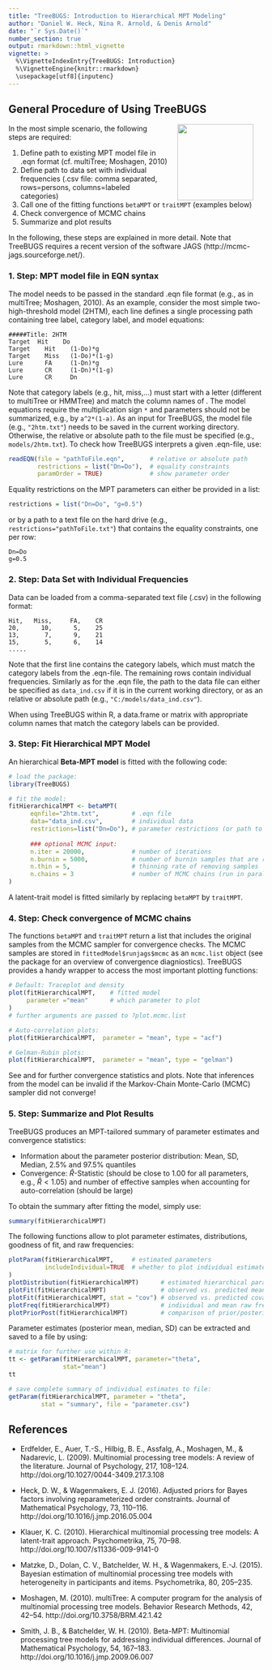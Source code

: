 ```yaml
---
title: "TreeBUGS: Introduction to Hierarchical MPT Modeling"
author: "Daniel W. Heck, Nina R. Arnold, & Denis Arnold"
date: "`r Sys.Date()`"
number_section: true
output: rmarkdown::html_vignette
vignette: >
  %\VignetteIndexEntry{TreeBUGS: Introduction}
  %\VignetteEngine{knitr::rmarkdown}
  \usepackage[utf8]{inputenc}
---
```

  
  
## General Procedure of Using TreeBUGS
  
<img src="../man/figures/TreeBUGS.png" width="150" align="right" hspace="20" style="border:0px">

In the most simple scenario, the following steps are required:

1. Define path to existing MPT model file in .eqn format (cf. multiTree; Moshagen, 2010)
2. Define path to data set with individual frequencies (.csv file: comma separated, rows=persons, columns=labeled categories)
3. Call one of the fitting functions `betaMPT` or `traitMPT` (examples below)
4. Check convergence of MCMC chains
5. Summarize and plot results

In the following, these steps are explained in more detail. Note that TreeBUGS requires a recent version of the software JAGS (http://mcmc-jags.sourceforge.net/).



### 1. Step: MPT model file in EQN syntax

The model needs to be passed in the standard .eqn file format (e.g., as in multiTree; Moshagen, 2010). As an example, consider the most simple two-high-threshold model (2HTM), each line defines a single processing path containing tree label, category label, and model equations:

```
#####Title: 2HTM
Target  Hit    Do
Target    Hit    (1-Do)*g
Target    Miss   (1-Do)*(1-g)
Lure      FA     (1-Dn)*g
Lure      CR     (1-Dn)*(1-g)
Lure      CR     Dn
``` 
  
Note that category labels (e.g., hit, miss,...) must start with a letter (different to multiTree or HMMTree) and match the column names of \code{data}. The model equations require the multiplication sign `*` and parameters should not be summarized, e.g., by `a^2*(1-a)`. As an input for TreeBUGS, the model file (e.g., `"2htm.txt"`) needs to be saved in the current working directory. Otherwise, the relative or absolute path to the file must be specified (e.g., `models/2htm.txt`). To check how TreeBUGS interprets a given .eqn-file, use:
```r
readEQN(file = "pathToFile.eqn",       # relative or absolute path 
        restrictions = list("Dn=Do"),  # equality constraints
        paramOrder = TRUE)             # show parameter order
```

Equality restrictions on the MPT parameters can either be provided in a list:
```r
restrictions = list("Dn=Do", "g=0.5")
```
or by a path to a text file on the hard drive (e.g., `restrictions="pathToFile.txt"`) that contains the equality constraints, one per row:
```
Dn=Do
g=0.5
```



### 2. Step: Data Set with Individual Frequencies

Data can be loaded from a comma-separated text file (.csv) in the following format:

```
Hit,   Miss,     FA,    CR
20,      10,      5,    25
13,       7,      9,    21 
15,       5,      6,    14
.....

```

Note that the first line contains the category labels, which must match the category labels from the .eqn-file. The remaining rows contain individual frequencies. Similarly as for the .eqn file, the path to the data file can either be specified as  `data_ind.csv` if it is in the current working directory, or as an relative or absolute path (e.g., `"C:/models/data_ind.csv"`). 

When using TreeBUGS within R, a data.frame or matrix with appropriate column names that match the category labels can be provided.



### 3. Step: Fit Hierarchical MPT Model

An hierarchical **Beta-MPT model** is fitted with the following code:

```r
# load the package:
library(TreeBUGS)

# fit the model:
fitHierarchicalMPT <- betaMPT(
      eqnfile="2htm.txt",         # .eqn file
      data="data_ind.csv",        # individual data
      restrictions=list("Dn=Do"), # parameter restrictions (or path to file)
      
      ### optional MCMC input:            
      n.iter = 20000,             # number of iterations
      n.burnin = 5000,            # number of burnin samples that are removed
      n.thin = 5,                 # thinning rate of removing samples
      n.chains = 3                # number of MCMC chains (run in parallel)
)
```

A latent-trait model is fitted similarly by replacing `betaMPT` by `traitMPT`.


### 4. Step: Check convergence of MCMC chains

The functions `betaMPT` and `traitMPT` return a list that includes the original samples from the MCMC sampler for convergence checks. The MCMC samples are stored in `fittedModel$runjags$mcmc` as an `mcmc.list` object (see the package \link{coda} for an overview of convergence diagniostics). TreeBUGS provides a handy wrapper to access the most important plotting functions:

```r
# Default: Traceplot and density
plot(fitHierarchicalMPT,    # fitted model
     parameter ="mean"      # which parameter to plot
)
# further arguments are passed to ?plot.mcmc.list

# Auto-correlation plots:
plot(fitHierarchicalMPT,  parameter = "mean", type = "acf")

# Gelman-Rubin plots:
plot(fitHierarchicalMPT,  parameter = "mean", type = "gelman")
```

See \link{coda} and \link{runjags} for further convergence statistics and plots. Note that inferences from the model can be invalid if the Markov-Chain Monte-Carlo (MCMC) sampler did not converge!


### 5. Step: Summarize and Plot Results

TreeBUGS produces an MPT-tailored summary of parameter estimates and convergence statistics:

* Information about the parameter posterior distribution: Mean, SD, Median, 2.5% and 97.5% quantiles
* Convergence: $\hat R$-Statistic (should be close to 1.00 for all parameters, e.g., $\hat R < 1.05$) and number of effective samples when accounting for auto-correlation (should be large)

To obtain the summary after fitting the model, simply use:
```r
summary(fitHierarchicalMPT)
```

The following functions allow to plot parameter estimates, distributions, goodness of fit, and raw frequencies:

```r
plotParam(fitHierarchicalMPT,     # estimated parameters
          includeIndividual=TRUE  # whether to plot individual estimates
)
plotDistribution(fitHierarchicalMPT)      # estimated hierarchical parameter distribution
plotFit(fitHierarchicalMPT)               # observed vs. predicted mean frequencies
plotFit(fitHierarchicalMPT, stat = "cov") # observed vs. predicted covariance
plotFreq(fitHierarchicalMPT)              # individual and mean raw frequencies per tree
plotPriorPost(fitHierarchicalMPT)         # comparison of prior/posterior (group level parameters)
```

Parameter estimates (posterior mean, median, SD) can be extracted and saved to a file by using:

```r
# matrix for further use within R:
tt <- getParam(fitHierarchicalMPT, parameter="theta", 
               stat="mean")
tt

# save complete summary of individual estimates to file:
getParam(fitHierarchicalMPT, parameter = "theta", 
         stat = "summary", file = "parameter.csv")
```



## References

* Erdfelder, E., Auer, T.-S., Hilbig, B. E., Assfalg, A., Moshagen, M., & Nadarevic, L. (2009). Multinomial processing tree models: A review of the literature. Journal of Psychology, 217, 108–124. http://doi.org/10.1027/0044-3409.217.3.108

* Heck, D. W., & Wagenmakers, E. J. (2016). Adjusted priors for Bayes factors involving reparameterized order constraints. Journal of Mathematical Psychology, 73, 110–116. http://doi.org/10.1016/j.jmp.2016.05.004

* Klauer, K. C. (2010). Hierarchical multinomial processing tree models: A latent-trait approach. Psychometrika, 75, 70–98. http://doi.org/10.1007/s11336-009-9141-0

* Matzke, D., Dolan, C. V., Batchelder, W. H., & Wagenmakers, E.-J. (2015). Bayesian estimation of multinomial processing tree models with heterogeneity in participants and items. Psychometrika, 80, 205–235.

* Moshagen, M. (2010). multiTree: A computer program for the analysis of multinomial processing tree models. Behavior Research Methods, 42, 42–54. http://doi.org/10.3758/BRM.42.1.42

* Smith, J. B., & Batchelder, W. H. (2010). Beta-MPT: Multinomial processing tree models for addressing individual differences. Journal of Mathematical Psychology, 54, 167–183. http://doi.org/10.1016/j.jmp.2009.06.007


